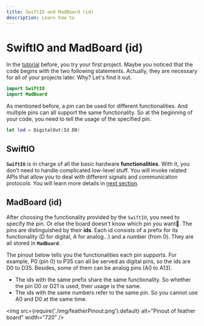 ```yaml
---
title: SwiftIO and MadBoard (id)
description: Learn how to
---
```


# SwiftIO and MadBoard (id)

In the [tutorial](./first-try) before, you try your first project. Maybe you noticed that the code begins with the two following statements. Actually, they are necessary for all of your projects later. Why? Let's find it out.

```swift
import SwiftIO
import MadBoard
```

As mentioned before, a pin can be used for different functionalities. And multiple pins can all support the same functionality. So at the beginning of your code, you need to tell the usage of the specified pin. 

```swift
let led = DigitalOut(Id.D0)
```

## SwiftIO

**`SwiftIO`** is in charge of all the basic hardware **functionalities**. With it, you don’t need to handle complicated low-level stuff. You will invoke related APIs that allow you to deal with different signals and communication protocols. You will learn more details in [next section](../modules/led).

## MadBoard (id)

After choosing the functionality provided by the `SwiftIO`, you need to specify the pin. Or else the board doesn't know which pin you want🤔. The pins are distinguished by their **ids**. Each id consists of a prefix for its functionality (D for digital, A for analog...) and a number (from 0). They are all stored in **`MadBoard`**.

The pinout below tells you the functionalities each pin supports. For example, P0 (pin 0) to P35 can all be served as digital pins, so the ids are D0 to D35. Besides, some of them can be analog pins (A0 to A13). 
* The ids with the same prefix share the same functionality. So whether the pin D0 or D21 is used, their usage is the same. 
* The ids with the same numbers refer to the same pin. So you cannot use A0 and D0 at the same time.

<img
  src={require('./img/featherPinout.png').default}
  alt="Pinout of feather board" width="720"
/>


